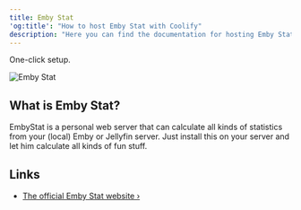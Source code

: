```yaml
---
title: Emby Stat
'og:title': "How to host Emby Stat with Coolify"
description: "Here you can find the documentation for hosting Emby Stat with Coolify."
---
```


<Check>One-click setup.</Check>

![Emby Stat](https://raw.githubusercontent.com/mregni/EmbyStat/develop/branding/logo-color.png)

## What is Emby Stat?
EmbyStat is a personal web server that can calculate all kinds of statistics from your (local) Emby or Jellyfin server. Just install this on your server and let him calculate all kinds of fun stuff.

## Links
- [The official Emby Stat website ›](https://github.com/mregni/EmbyStat)